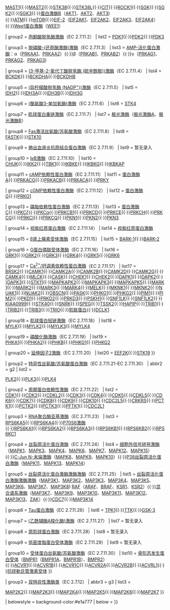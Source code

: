 <noinclude>{{NoteTA|G1=LS}}</noinclude>
{{Navbox with collapsible groups
| name = 丝氨酸/苏氨酸特异性蛋白激酶类
| title = [[丝氨酸/苏氨酸激酶]]（[[EC编号|EC]] 2.7.11-12）
| titlestyle = background:#ffe777
| groupstyle = background-color:#ffd555
| evenstyle = background:#fff1f1
| selected = {{{1|}}}
| state = collapsed

| group1 = [[丝氨酸/苏氨酸激酶]]（EC 2.7.11.1-EC 2.7.11.20）
| abbr1 = g1
| list1 = 

{{Navbox subgroup
| groupstyle = background-color:#f6b666
| evenstyle = background:#fff1f1;

| group1 = [[非特异性丝氨酸/苏氨酸蛋白激酶]]（EC 2.7.11.1）
| list1 = [[丝氨酸/苏氨酸蛋白激酶LATS1|LATS1]]{{·}}[[丝氨酸/苏氨酸蛋白激酶LATS2|LATS2]]{{·}}[[微管关联丝氨酸/苏氨酸蛋白激酶1|MAST1]]{{·}}[[微管关联丝氨酸/苏氨酸蛋白激酶2|MAST2]]{{·}}[[丝氨酸/苏氨酸蛋白激酶38|STK38]]{{·}}[[丝氨酸/苏氨酸蛋白激酶38样|STK38L]]{{·}}[[柠檬Rho关联激酶|CIT]]{{·}}[[Rho关联含卷曲螺旋蛋白激酶1|ROCK1]]{{·}}[[丝氨酸/苏氨酸蛋白激酶Sgk|SGK]]{{·}}[[丝氨酸/苏氨酸蛋白激酶Sgk2|SGK2]]{{·}}[[丝氨酸/苏氨酸蛋白激酶Sgk3|SGK3]]{{·}}[[蛋白激酶B]]（[[RAC-α丝氨酸/苏氨酸蛋白激酶|AKT1]]、[[RAC-β丝氨酸/苏氨酸蛋白激酶|AKT2]]、[[RAC-γ丝氨酸/苏氨酸蛋白激酶|AKT3]]){{·}}[[毛细血管扩张性共济失调突变蛋白|ATM]]{{·}}[[哺乳动物雷帕霉素靶蛋白|mTOR]]{{·}}[[EIF-2激酶|EIF-2]]（[[真核生物翻译起始因子2-α激酶1|EIF2AK1]]、[[真核生物翻译起始因子2-α激酶2|EIF2AK2]]、[[真核生物翻译起始因子2-α激酶3|EIF2AK3]]、[[真核生物翻译起始因子2-α激酶4|EIF2AK4]]）{{·}}[[Wee1蛋白激酶]]（[[Wee1样蛋白激酶|WEE1]]）

| group2 = [[丙酮酸脱氢酶激酶]]（EC 2.7.11.2）
| list2 = [[丙酮酸脱氢酶激酶1|PDK1]]{{·}}[[丙酮酸脱氢酶激酶2|PDK2]]{{·}}[[丙酮酸脱氢酶激酶3|PDK3]]

| group3 = [[脱磷酸-(还原酶激酶)激酶]]（EC 2.7.11.3）
| list3 = [[AMP-活化蛋白激酶]]：α（[[AMP-活化蛋白激酶, α1|PRKAA1]]、[[AMP-活化蛋白激酶, α2|PRKAA2]]）{{·}}β（[[AMP-活化蛋白激酶, β1|PRKAB1]]、[[AMP-活化蛋白激酶, β2|PRKAB2]]）{{·}}γ（[[AMP-活化蛋白激酶, γ1|PRKAG1]]、[[AMP-活化蛋白激酶, γ2|PRKAG2]]、[[AMP-活化蛋白激酶, γ3|PRKAG3]])

| group4 = [[(3-甲基-2-氧代丁酸脱氢酶 (硫辛酰胺))激酶]]（EC 2.7.11.4）
| list4 = [[支链酮酸脱氢酶激酶|BCKDK]]{{·}}[[支链酮酸脱氢酶E1, α肽|BCKDHA]]{{·}}[[支链酮酸脱氢酶E1, β肽|BCKDHB]]

| group5 = [[(异柠檬酸脱氢酶 (NADP+))激酶|(异柠檬酸脱氢酶 (NADP<sup>+</sup>))激酶]]（EC 2.7.11.5）
| list5 = [[异柠檬酸脱氢酶2 (NADP+)|IDH2]]{{·}}[[异柠檬酸脱氢酶3 (NADP+) α|IDH3A]]{{·}}[[异柠檬酸脱氢酶3 (NADP+) β|IDH3B]]{{·}}[[异柠檬酸脱氢酶3 (NADP+) γ|IDH3G]]

| group6 = [[(酪氨酸3-单加氧酶)激酶]]（EC 2.7.11.6）
| list6 = [[丝氨酸/苏氨酸蛋白激酶4|STK4]]

| group7 = [[肌球蛋白重链激酶]]（EC 2.7.11.7）
| list7 = [[极光激酶]]（[[极光激酶A]]、[[极光激酶B]]）

| group8 = [[Fas激活丝氨酸/苏氨酸激酶]]（EC 2.7.11.8）
| list8 = [[Fas激活丝氨酸/苏氨酸激酶|FASTK]]{{·}}[[丝氨酸/苏氨酸蛋白激酶10|STK10]]

| group9 = [[肺出血肾炎抗原结合蛋白激酶]]（EC 2.7.11.9）
| list9 = 暂无录入

| group10 = [[IκB激酶]]（EC 2.7.11.10）
| list10 = [[核因子κB抑制因子激酶α亚基|CHUK]]{{·}}[[核因子κB抑制因子激酶β亚基|IKK2]]{{·}}[[TANK结合激酶1|TBK1]]{{·}}[[核因子κB抑制因子激酶ε亚基|IKBKE]]{{·}}[[核因子κB抑制因子激酶γ亚基|IKBKG]]{{·}}[[核因子κB抑制因子激酶复合物关联蛋白|IKBKAP]]

| group11 = [[cAMP依赖性蛋白激酶]]（EC 2.7.11.11）
| list11 = [[蛋白激酶A]]{{·}}[[cAMP依赖性蛋白激酶催化亚基γ|PRKACG]]{{·}}[[cAMP依赖性蛋白激酶β催化亚基|PRKACB]]{{·}}[[cAMP依赖性蛋白激酶α催化亚基|PRKACA]]{{·}}[[丝氨酸/苏氨酸蛋白激酶PRKY|PRKY]]

| group12 = [[cGMP依赖性蛋白激酶]]（EC 2.7.11.12）
| list12 = [[蛋白激酶G]]{{·}}[[cGMP依赖性蛋白激酶, α同工酶|PRKG1]]

| group13 = [[磷脂依赖性蛋白激酶]]（EC 2.7.11.13）
| list13 = [[蛋白激酶C]]{{·}}[[蛋白激酶Cζ|PKCζ]]{{·}}[[蛋白激酶Cα|PKCα]]{{·}}[[蛋白激酶Cβ1|PRKCB1]]{{·}}[[蛋白激酶Cδ|PRKCD]]{{·}}[[蛋白激酶Cε|PRKCE]]{{·}}[[蛋白激酶η|PRKCH]]{{·}}[[蛋白激酶Cγ|PRKCG]]{{·}}[[蛋白激酶ι|PRKCI]]{{·}}[[蛋白激酶θ|PRKCQ]]{{·}}[[蛋白激酶N1|PKN1]]{{·}}[[蛋白激酶N2|PKN2]]{{·}}[[蛋白激酶N3|PKN3]]

| group14 = [[视紫红质蛋白激酶]]（EC 2.7.11.14）
| list14 = [[视紫红质蛋白激酶]]

| group15 = [[β肾上腺素受体激酶]]（EC 2.7.11.15）
| list15 = [[β肾上腺素受体激酶1|BARK-1]]{{·}}[[β肾上腺素受体激酶2|BARK-2]]

| group16 = [[G蛋白偶联受体激酶]]（EC 2.7.11.16）
| list16 = [[G蛋白偶联受体激酶1|GRK1]]{{·}}[[G蛋白偶联受体激酶2|GRK2]]{{·}}[[G蛋白偶联受体激酶3|GRK3]]{{·}}[[G蛋白偶联受体激酶4|GRK4]]{{·}}[[G蛋白偶联受体激酶5|GRK5]]{{·}}[[G蛋白偶联受体激酶6|GRK6]]

| group17 = [[钙离子/钙调素依赖性蛋白激酶|Ca<sup>2+</sup>/钙调素依赖性蛋白激酶]]（EC 2.7.11.17）
| list17 = [[BR丝氨酸/苏氨酸蛋白激酶2|BRSK2]]{{·}}[[钙离子/钙调素依赖性蛋白激酶Ⅰ|CAMK1]]{{·}}[[钙离子/钙调素依赖性蛋白激酶Ⅱα亚基|CAMK2A]]{{·}}[[钙离子/钙调素依赖性蛋白激酶Ⅱβ亚基|CAMK2B]]{{·}}[[钙离子/钙调素依赖性蛋白激酶Ⅱδ亚基|CAMK2D]]{{·}}[[钙离子/钙调素依赖性蛋白激酶Ⅱγ亚基|CAMK2G]]{{·}}[[钙离子/钙调素依赖性蛋白激酶Ⅳ|CAMK4]]{{·}}[[肌球蛋白轻链激酶|MLCK]]{{·}}[[钙离子/钙调素依赖性丝氨酸激酶|CASK]]{{·}}[[丝氨酸/苏氨酸蛋白激酶Chk1|CHEK1]]{{·}}[[丝氨酸/苏氨酸蛋白激酶Chk2|CHEK2]]{{·}}[[凋亡相关蛋白激酶1|DAPK1]]{{·}}[[凋亡相关蛋白激酶2|DAPK2]]{{·}}[[凋亡相关蛋白激酶3|DAPK3]]{{·}}[[丝氨酸/苏氨酸激酶11|STK11]]{{·}}[[MAP激酶活化蛋白激酶2|MAPKAPK2]]{{·}}[[MAP激酶活化蛋白激酶3|MAPKAPK3]]{{·}}[[MAP激酶活化蛋白激酶5|MAPKAPK5]]{{·}}[[丝氨酸/苏氨酸蛋白激酶MARK1|MARK1]]{{·}}[[丝氨酸/苏氨酸蛋白激酶MARK2|MARK2]]{{·}}[[丝氨酸/苏氨酸蛋白激酶MARK3|MARK3]]{{·}}[[丝氨酸/苏氨酸蛋白激酶MARK4|MARK4]]{{·}}[[母源性胚胎亮氨酸拉链激酶|MELK]]{{·}}[[MAP激酶相互作用丝氨酸/苏氨酸蛋白激酶1|MKNK1]]{{·}}[[MAP激酶相互作用丝氨酸/苏氨酸蛋白激酶2|MKNK2]]{{·}}[[NUAK家族, SNF1样激酶1|NUAK1]]{{·}}[[NUAK家族, SNF1样激酶2|NUAK2]]{{·}}[[遮蔽蛋白|OBSCN]]{{·}}[[含PAS域丝氨酸/苏氨酸蛋白激酶|PASK]]{{·}}[[磷酸化酶激酶, γ1 (肌)|PHKG1]]{{·}}[[磷酸化酶激酶, γ2 (睾丸)|PHKG2]]{{·}}[[原癌基因丝氨酸/苏氨酸蛋白激酶pim-1|PIM1]]{{·}}[[原癌基因丝氨酸/苏氨酸蛋白激酶pim-2|PIM2]]{{·}}[[丝氨酸/苏氨酸蛋白激酶D1|PKD1]]{{·}}[[丝氨酸/苏氨酸蛋白激酶D2|PRKD2]]{{·}}[[丝氨酸/苏氨酸蛋白激酶D3|PRKD3]]{{·}}[[丝氨酸/苏氨酸蛋白激酶H1|PSKH1]]{{·}}[[丝氨酸/苏氨酸蛋白激酶SIK1|SNF1LK]]{{·}}[[丝氨酸/苏氨酸蛋白激酶SIK2|SNF1LK2]]{{·}}[[丝氨酸/苏氨酸蛋白激酶SIK3|KIAA0999]]{{·}}[[丝氨酸/苏氨酸蛋白激酶40|STK40]]{{·}}[[SNF关联丝氨酸/苏氨酸蛋白激酶|SNRK]]{{·}}[[SPEG复合物基因座|SPEG]]{{·}}[[睾丸组织特异性丝氨酸/苏氨酸蛋白激酶2|TSSK2]]{{·}}[[千手蛋白|HAPIP]]{{·}}[[毛球族同源物1|TRIB1]]{{·}}[[毛球族同源物2|TRIB2]]{{·}}[[毛球族同源物3|TRIB3]]{{·}}[[三功能域蛋白|TRIO]]{{·}}[[肌联蛋白]]{{·}}[[DCLK1]]

| group18 = [[肌球蛋白轻链激酶]]（EC 2.7.11.18）
| list18 = [[肌球蛋白轻链激酶|MYLK]]{{·}}[[肌球蛋白轻链激酶2|MYLK2]]{{·}}[[肌球蛋白轻链激酶3|MYLK3]]{{·}}[[肌球蛋白轻链激酶4|MYLK4]]

| group19 = [[磷酸化酶激酶]]（EC 2.7.11.19）
| list19 = [[磷酸化酶激酶, α1|PHKA1]]{{·}}[[磷酸化酶激酶, α2|PHKA2]]{{·}}[[磷酸化酶激酶β|PHKB]]{{·}}[[磷酸化酶激酶, γ1|PHKG1]]{{·}}[[磷酸化酶激酶, γ2|PHKG2]]

| group20 = [[延伸因子2激酶]]（EC 2.7.11.20）
| list20 = [[真核延伸因子2激酶|EEF2K]]{{·}}[[丝氨酸/苏氨酸蛋白激酶19|STK19]]
}}

| group2 = [[特异性丝氨酸/苏氨酸蛋白激酶]]（EC 2.7.11.21-EC 2.7.11.30）
| abbr2 = g2
| list2 = 

{{Navbox subgroup
| groupstyle = background-color:#f6b666
| evenstyle = background:#fff1f1;

| group21 = [[马球激酶]] (EC 2.7.11.21)
| list21 = [[马球样激酶1|PLK1]]{{·}}[[马球样激酶2|PLK2]]{{·}}[[马球样激酶3|PLK3]]{{·}}[[马球样激酶4|PLK4]]

| group2 = [[周期蛋白依赖性激酶]]（EC 2.7.11.22）
| list2 = [[周期蛋白依赖性激酶1|CDK1]]{{·}}[[周期蛋白依赖性激酶2|CDK2]]{{·}}[[周期蛋白依赖性激酶2相关激酶|CDKL2]]{{·}}[[周期蛋白依赖性激酶3|CDK3]]{{·}}[[周期蛋白依赖性激酶4|CDK4]]{{·}}[[周期蛋白依赖性激酶5|CDK5]]{{·}}[[周期蛋白依赖性激酶5相关激酶|CDKL5]]{{·}}[[周期蛋白依赖性激酶6|CDK6]]{{·}}[[周期蛋白依赖性激酶7|CDK7]]{{·}}[[周期蛋白依赖性激酶8|CDK8]]{{·}}[[周期蛋白依赖性激酶9|CDK9]]{{·}}[[周期蛋白依赖性激酶10|CDK10]]{{·}}[[细胞分裂周期2样蛋白激酶5|CDC2L5]]{{·}}[[细胞分裂周期2相关蛋白激酶7|CRKRS]]{{·}}[[丝氨酸/苏氨酸蛋白激酶PCTAIRE-1|PCTK1]]{{·}}[[丝氨酸/苏氨酸蛋白激酶PCTAIRE-2|PCTK2]]{{·}}[[丝氨酸/苏氨酸蛋白激酶PCTAIRE-3|PCTK3]]{{·}}[[丝氨酸/苏氨酸蛋白激酶PFTAIRE-1|PFTK1]]{{·}}[[细胞分裂周期2样蛋白激酶1|CDC2L1]]

| group3 = [[RNA聚合酶亚基激酶]]（EC 2.7.11.23）
| list3 = [[核糖体蛋白S6激酶α5|RPS6KA5]]{{·}}[[核糖体蛋白S6激酶α4|RPS6KA4]]{{·}}[[P70S6激酶]]{{·}}[[核糖体蛋白S6激酶, 90kDa, 肽1|RPS6KA1]]{{·}}[[核糖体蛋白S6激酶, 90kDa, 肽2|RPS6KA2]]{{·}}[[核糖体蛋白S6激酶, 90kDa, 肽3|RPS6KA3]]{{·}}[[核糖体蛋白S6激酶, 70kDa, 肽1|RPS6KB1]]{{·}}[[核糖体蛋白S6激酶, 70kDa, 肽2|RPS6KB2]]{{·}}[[核糖体蛋白S6激酶, 52kDa, 肽1|RPS6KC1]]

| group4 = [[丝裂原活化蛋白激酶]]（EC 2.7.11.24）
| list4 = [[细胞外信号转导激酶]]（[[丝裂原活化蛋白激酶1|MAPK1]]、[[丝裂原活化蛋白激酶3|MAPK3]]、[[丝裂原活化蛋白激酶4|MAPK4]]、[[丝裂原活化蛋白激酶6|MAPK6]]、[[丝裂原活化蛋白激酶7|MAPK7]]、[[丝裂原活化蛋白激酶12|MAPK12]]、[[丝裂原活化蛋白激酶15|MAPK15]]）{{·}}[[C-Jun N-末端激酶]]（[[丝裂原活化蛋白激酶8|MAPK8]]、[[丝裂原活化蛋白激酶9|MAPK9]]、[[丝裂原活化蛋白激酶10|MAPK10]]）{{·}}[[P38丝裂原活化蛋白激酶]]（[[丝裂原活化蛋白激酶11|MAPK11]]、[[丝裂原活化蛋白激酶13|MAPK13]]、[[丝裂原活化蛋白激酶14|MAPK14]]）

| group5 = [[丝裂原活化蛋白激酶激酶激酶]]（EC 2.7.11.25）
| list5 = [[丝裂原活化蛋白激酶激酶激酶]]（[[丝裂原活化蛋白激酶激酶激酶1|MAP3K1]]、[[丝裂原活化蛋白激酶激酶激酶2|MAP3K2]]、[[丝裂原活化蛋白激酶激酶激酶3|MAP3K3]]、[[丝裂原活化蛋白激酶激酶激酶4|MAP3K4]]、[[丝裂原活化蛋白激酶激酶激酶5|MAP3K5]]、[[丝裂原活化蛋白激酶激酶激酶6|MAP3K6]]、[[丝裂原活化蛋白激酶激酶激酶7|MAP3K7]]、[[丝裂原活化蛋白激酶激酶激酶8|MAP3K8]]) [[RAF原癌基因丝氨酸/苏氨酸蛋白激酶|RAF]]（[[丝氨酸/苏氨酸蛋白激酶A-raf|ARAF]]、[[丝氨酸/苏氨酸蛋白激酶B-raf|BRAF]]、[[ras激酶抑制因子1|KSR1]]、[[ras激酶抑制因子2|KSR2]]）{{·}}[[混合谱系激酶]]（[[丝裂原活化蛋白激酶激酶激酶7|MAP3K7]]、[[丝裂原活化蛋白激酶激酶激酶9|MAP3K9]]、[[丝裂原活化蛋白激酶激酶激酶10|MAP3K10]]、[[丝裂原活化蛋白激酶激酶激酶11|MAP3K11]]、[[丝裂原活化蛋白激酶激酶激酶12|MAP3K12]]、[[丝裂原活化蛋白激酶激酶激酶13|MAP3K13]]、[[含不育α基元和亮氨酸拉链激酶|ZAK]]）{{·}}[[细胞分裂周期7相关蛋白激酶|CDC7]]{{·}}[[丝裂原活化蛋白激酶激酶激酶14|MAP3K14]]

| group6 = [[Tau蛋白激酶]]（EC 2.7.11.26）
| list6 = [[Tau蛋白激酶1|TPK1]]{{·}}[[双特异性蛋白激酶TTK |TTK]]{{·}}[[糖原合成酶激酶3|GSK-3]]

| group7 = [[(乙酰辅酶A羧化酶)激酶]]（EC 2.7.11.27）
| list7 = 暂无录入

| group8 = [[原肌球蛋白激酶]]（EC 2.7.11.28）
| list8 = 暂无录入

| group9 = [[低密度脂蛋白受体激酶]]（EC 2.7.11.29）
| list9 = 暂无录入

| group10 = [[受体蛋白丝氨酸/苏氨酸激酶]]（EC 2.7.11.30）
| list10 = [[骨形态发生蛋白受体]]（[[骨形态发生蛋白受体Ⅰ|BMPR1]]（[[BMPR1A]]、[[BMPR1B]]）、[[骨形态发生蛋白受体Ⅱ|BMPR2]]）{{·}}[[激活素A受体Ⅰ|ACVR1]]{{·}}[[激活素A受体ⅠB|ACVR1B]]{{·}}[[激活素A受体ⅠC|ACVR1C]]{{·}}[[激活素A受体ⅡA|ACVR2A]]{{·}}[[激活素A受体ⅡB|ACVR2B]]{{·}}[[丝氨酸/苏氨酸蛋白激酶受体R3|ACVRL1]]{{·}}[[抗缪勒氏管激素受体]]
}}

| group3 = [[双特异性激酶类]]（EC 2.7.12）
| abbr3 = g3
| list3 = 

{{Navbox subgroup
| groupstyle = background-color:#f6b666
| evenstyle = background:#fff1f1;

| group1 = [[丝裂原活化蛋白激酶激酶]]
| list1 = [[丝裂原活化蛋白激酶激酶1|MAP2K1]]{{·}}[[丝裂原活化蛋白激酶激酶2|MAP2K2]]{{·}}[[丝裂原活化蛋白激酶激酶3|MAP2K3]]{{·}}[[丝裂原活化蛋白激酶激酶4|MAP2K4]]{{·}}[[丝裂原活化蛋白激酶激酶5|MAP2K5]]{{·}}[[丝裂原活化蛋白激酶激酶6|MAP2K6]]{{·}}[[丝裂原活化蛋白激酶激酶7|MAP2K7]]
}}

| belowstyle = background-color:#e1a777
| below = {{Enzyme navs}}
}}<includeonly>{{Main other|[[Category:细胞信号传导]]
[[Category:信号转导]]|}}
</includeonly><noinclude>
[[Category:细胞信号传导| ]]
[[Category:信号转导| ]]
</noinclude>